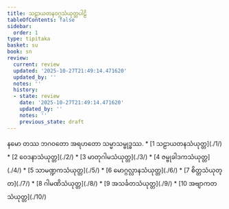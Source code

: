 ```yaml
---
title: သဠာယတနဝဂ္ဂသံယုတ္တပါဠိ
tableOfContents: false
sidebar:
  order: 1
type: tipitaka
basket: su
book: sn
review:
  current: review
  updated: '2025-10-27T21:49:14.471620'
  updated_by: ''
  notes: ''
  history:
  - state: review
    date: '2025-10-27T21:49:14.471620'
    updated_by: ''
    notes: ''
    previous_state: draft
---
```


<ReviewStatus review={frontmatter.review} showDetails={true} />

<HypothesisAnnotation frontmatter={frontmatter} />

<Paragraph number="1" type="center" book="sn">
နမော တဿ ဘဂဝတော အရဟတော သမ္မာသမ္ဗုဒ္ဓဿ.

</Paragraph>

<TableOfContents book="sn">
* [1 သဠာယတနသံယုတ္တ](./1/)
* [2 ဝေဒနာသံယုတ္တ](./2/)
* [3 မာတုဂါမသံယုတ္တ](./3/)
* [4 ဇမ္ဗုခါဒကသံယုတ္တ](./4/)
* [5 သာမဏ္ဍကသံယုတ္တ](./5/)
* [6 မောဂ္ဂလ္လာနသံယုတ္တ](./6/)
* [7 စိတ္တသံယုတ္တ](./7/)
* [8 ဂါမဏိသံယုတ္တ](./8/)
* [9 အသင်္ခတသံယုတ္တ](./9/)
* [10 အဗျာကတသံယုတ္တ](./10/)
</TableOfContents>